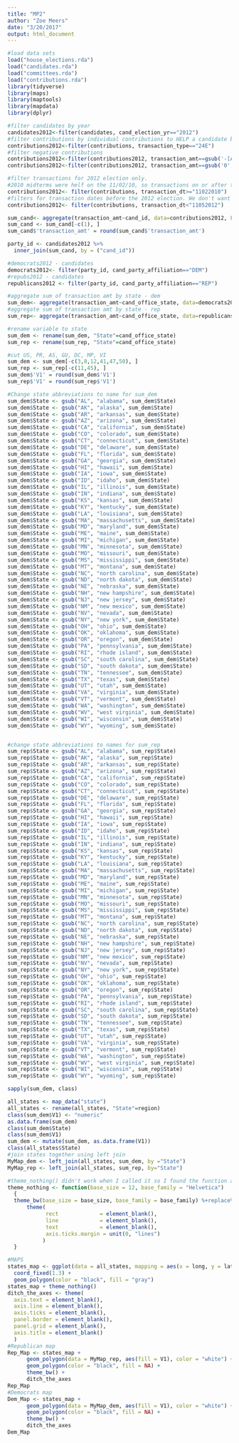 ```yaml
---
title: "MP2"
author: "Zoe Meers"
date: "3/20/2017"
output: html_document
---
```

```r
#load data sets
load("house_elections.rda")
load("candidates.rda")
load("committees.rda")
load("contributions.rda")
library(tidyverse)
library(maps)
library(maptools)
library(mapdata)
library(dplyr)
```


```r
#filter candidates by year
candidates2012<-filter(candidates, cand_election_yr=="2012")
#filter contributions by individual contributions to HELP a candidate be elected
contributions2012<-filter(contributions, transaction_type=="24E")
#filter negative contributions
contributions2012<-filter(contributions2012, transaction_amt==gsub('-[A-z ]*', '', transaction_amt))
contributions2012<-filter(contributions2012, transaction_amt==gsub('0', '', transaction_amt))

```
```r
#filter transactions for 2012 election only.
#2010 midterms were helf on the 11/02/10, so transactions on or after this date are most likely for 2012
contributions2012<- filter(contributions, transaction_dt>="11022010")
#filters for transaction dates before the 2012 election. We don't want contributions for the 2014 midterms.
contributions2012<- filter(contributions, transaction_dt<"11052012")
```

```r
sum_cand<- aggregate(transaction_amt~cand_id, data=contributions2012, FUN=function(x) c(sum=sum(x), count=length(x)))
sum_cand <- sum_cand[-c(1), ]
sum_cand$'transaction_amt' = round(sum_cand$'transaction_amt')
```


```r
party_id <- candidates2012 %>%
  inner_join(sum_cand, by = ("cand_id"))
```


```r
#democrats2012 - candidates
democrats2012<- filter(party_id, cand_party_affiliation=="DEM")
#repubs2012 - candidates
republicans2012 <- filter(party_id, cand_party_affiliation=="REP")
```


```r
#aggregate sum of transaction amt by state - dem
sum_dem<- aggregate(transaction_amt~cand_office_state, data=democrats2012, FUN=function(x) c(sum=sum(x), count=length(x)))
#aggregate sum of transaction amt by state - rep
sum_rep<- aggregate(transaction_amt~cand_office_state, data=republicans2012, FUN=function(x) c(sum=sum(x), count=length(x)))
```
```r
#rename variable to state
sum_dem <- rename(sum_dem, "State"=cand_office_state)
sum_rep <- rename(sum_rep, "State"=cand_office_state)
```
```r
#cut US, PR, AS, GU, DC, MP, VI
sum_dem <- sum_dem[-c(3,8,12,41,47,50), ]
sum_rep <- sum_rep[-c(11,45), ]
sum_dem$'V1' = round(sum_dem$'V1')
sum_rep$'V1' = round(sum_rep$'V1')
```

```r
#Change state abbreviations to name for sum_dem
sum_dem$State <- gsub("AL", "alabama", sum_dem$State)
sum_dem$State <- gsub("AK", "alaska", sum_dem$State)
sum_dem$State <- gsub("AR", "arkansas", sum_dem$State)
sum_dem$State <- gsub("AZ", "arizona", sum_dem$State)
sum_dem$State <- gsub("CA", "california", sum_dem$State)
sum_dem$State <- gsub("CO", "colorado", sum_dem$State)
sum_dem$State <- gsub("CT", "connecticut", sum_dem$State)
sum_dem$State <- gsub("DE", "delaware", sum_dem$State)
sum_dem$State <- gsub("FL", "florida", sum_dem$State)
sum_dem$State <- gsub("GA", "georgia", sum_dem$State)
sum_dem$State <- gsub("HI", "hawaii", sum_dem$State)
sum_dem$State <- gsub("IA", "iowa", sum_dem$State)
sum_dem$State <- gsub("ID", "idaho", sum_dem$State)
sum_dem$State <- gsub("IL", "illinois", sum_dem$State)
sum_dem$State <- gsub("IN", "indiana", sum_dem$State)
sum_dem$State <- gsub("KS", "kansas", sum_dem$State)
sum_dem$State <- gsub("KY", "kentucky", sum_dem$State)
sum_dem$State <- gsub("LA", "louisiana", sum_dem$State)
sum_dem$State <- gsub("MA", "massachusetts", sum_dem$State)
sum_dem$State <- gsub("MD", "maryland", sum_dem$State)
sum_dem$State <- gsub("ME", "maine", sum_dem$State)
sum_dem$State <- gsub("MI", "michigan", sum_dem$State)
sum_dem$State <- gsub("MN", "minnesota", sum_dem$State)
sum_dem$State <- gsub("MO", "missouri", sum_dem$State)
sum_dem$State <- gsub("MS", "mississippi", sum_dem$State)
sum_dem$State <- gsub("MT", "montana", sum_dem$State)
sum_dem$State <- gsub("NC", "north carolina", sum_dem$State)
sum_dem$State <- gsub("ND", "north dakota", sum_dem$State)
sum_dem$State <- gsub("NE", "nebraska", sum_dem$State)
sum_dem$State <- gsub("NH", "new hampshire", sum_dem$State)
sum_dem$State <- gsub("NJ", "new jersey", sum_dem$State)
sum_dem$State <- gsub("NM", "new mexico", sum_dem$State)
sum_dem$State <- gsub("NV", "nevada", sum_dem$State)
sum_dem$State <- gsub("NY", "new york", sum_dem$State)
sum_dem$State <- gsub("OH", "ohio", sum_dem$State)
sum_dem$State <- gsub("OK", "oklahoma", sum_dem$State)
sum_dem$State <- gsub("OR", "oregon", sum_dem$State)
sum_dem$State <- gsub("PA", "pennsylvania", sum_dem$State)
sum_dem$State <- gsub("RI", "rhode island", sum_dem$State)
sum_dem$State <- gsub("SC", "south carolina", sum_dem$State)
sum_dem$State <- gsub("SD", "south dakota", sum_dem$State)
sum_dem$State <- gsub("TN", "tennessee", sum_dem$State)
sum_dem$State <- gsub("TX", "texas", sum_dem$State)
sum_dem$State <- gsub("UT", "utah", sum_dem$State)
sum_dem$State <- gsub("VA", "virginia", sum_dem$State)
sum_dem$State <- gsub("VT", "vermont", sum_dem$State)
sum_dem$State <- gsub("WA", "washington", sum_dem$State)
sum_dem$State <- gsub("WV", "west virginia", sum_dem$State)
sum_dem$State <- gsub("WI", "wisconsin", sum_dem$State)
sum_dem$State <- gsub("WY", "wyoming", sum_dem$State)



```

```r
#change state abbreviations to names for sum_rep
sum_rep$State <- gsub("AL", "alabama", sum_rep$State)
sum_rep$State <- gsub("AK", "alaska", sum_rep$State)
sum_rep$State <- gsub("AR", "arkansas", sum_rep$State)
sum_rep$State <- gsub("AZ", "arizona", sum_rep$State)
sum_rep$State <- gsub("CA", "california", sum_rep$State)
sum_rep$State <- gsub("CO", "colorado", sum_rep$State)
sum_rep$State <- gsub("CT", "connecticut", sum_rep$State)
sum_rep$State <- gsub("DE", "delaware", sum_rep$State)
sum_rep$State <- gsub("FL", "florida", sum_rep$State)
sum_rep$State <- gsub("GA", "georgia", sum_rep$State)
sum_rep$State <- gsub("HI", "hawaii", sum_rep$State)
sum_rep$State <- gsub("IA", "iowa", sum_rep$State)
sum_rep$State <- gsub("ID", "idaho", sum_rep$State)
sum_rep$State <- gsub("IL", "illinois", sum_rep$State)
sum_rep$State <- gsub("IN", "indiana", sum_rep$State)
sum_rep$State <- gsub("KS", "kansas", sum_rep$State)
sum_rep$State <- gsub("KY", "kentucky", sum_rep$State)
sum_rep$State <- gsub("LA", "louisiana", sum_rep$State)
sum_rep$State <- gsub("MA", "massachusetts", sum_rep$State)
sum_rep$State <- gsub("MD", "maryland", sum_rep$State)
sum_rep$State <- gsub("ME", "maine", sum_rep$State)
sum_rep$State <- gsub("MI", "michigan", sum_rep$State)
sum_rep$State <- gsub("MN", "minnesota", sum_rep$State)
sum_rep$State <- gsub("MO", "missouri", sum_rep$State)
sum_rep$State <- gsub("MS", "mississippi", sum_rep$State)
sum_rep$State <- gsub("MT", "montana", sum_rep$State)
sum_rep$State <- gsub("NC", "north carolina", sum_rep$State)
sum_rep$State <- gsub("ND", "north dakota", sum_rep$State)
sum_rep$State <- gsub("NE", "nebraska", sum_rep$State)
sum_rep$State <- gsub("NH", "new hampshire", sum_rep$State)
sum_rep$State <- gsub("NJ", "new jersey", sum_rep$State)
sum_rep$State <- gsub("NM", "new mexico", sum_rep$State)
sum_rep$State <- gsub("NV", "nevada", sum_rep$State)
sum_rep$State <- gsub("NY", "new york", sum_rep$State)
sum_rep$State <- gsub("OH", "ohio", sum_rep$State)
sum_rep$State <- gsub("OK", "oklahoma", sum_rep$State)
sum_rep$State <- gsub("OR", "oregon", sum_rep$State)
sum_rep$State <- gsub("PA", "pennsylvania", sum_rep$State)
sum_rep$State <- gsub("RI", "rhode island", sum_rep$State)
sum_rep$State <- gsub("SC", "south carolina", sum_rep$State)
sum_rep$State <- gsub("SD", "south dakota", sum_rep$State)
sum_rep$State <- gsub("TN", "tennessee", sum_rep$State)
sum_rep$State <- gsub("TX", "texas", sum_rep$State)
sum_rep$State <- gsub("UT", "utah", sum_rep$State)
sum_rep$State <- gsub("VA", "virginia", sum_rep$State)
sum_rep$State <- gsub("VT", "vermont", sum_rep$State)
sum_rep$State <- gsub("WA", "washington", sum_rep$State)
sum_rep$State <- gsub("WV", "west virginia", sum_rep$State)
sum_rep$State <- gsub("WI", "wisconsin", sum_rep$State)
sum_rep$State <- gsub("WY", "wyoming", sum_rep$State)

```
```r
sapply(sum_dem, class)
```

```r
all_states <- map_data("state")
all_states <- rename(all_states, "State"=region)
class(sum_dem$V1) <- "numeric"
as.data.frame(sum_dem)
class(sum_dem$State)
class(sum_dem$V1)
sum_dem <- mutate(sum_dem, as.data.frame(V1))
class(all_states$State)
#join states together using left join
MyMap_dem <- left_join(all_states, sum_dem, by ="State")
MyMap_rep <- left_join(all_states, sum_rep, by="State")
```




```r
#theme_nothing() didn't work when I called it so I found the function and c/p it.
theme_nothing <- function(base_size = 12, base_family = "Helvetica")
  {
  theme_bw(base_size = base_size, base_family = base_family) %+replace%
      theme(
            rect             = element_blank(),
            line             = element_blank(),
            text             = element_blank(),
            axis.ticks.margin = unit(0, "lines")
           )
  }

```
```r
#MAPS
states_map <- ggplot(data = all_states, mapping = aes(x = long, y = lat, group = group)) + 
  coord_fixed(1.3) + 
  geom_polygon(color = "black", fill = "gray")
states_map + theme_nothing()
ditch_the_axes <- theme(
  axis.text = element_blank(),
  axis.line = element_blank(),
  axis.ticks = element_blank(),
  panel.border = element_blank(),
  panel.grid = element_blank(),
  axis.title = element_blank()
  )
#Republican map
Rep_Map <- states_map + 
      geom_polygon(data = MyMap_rep, aes(fill = V1), color = "white") +
      geom_polygon(color = "black", fill = NA) +
      theme_bw() +
      ditch_the_axes
Rep_Map
#Democrats map 
Dem_Map <- states_map + 
      geom_polygon(data = MyMap_dem, aes(fill = V1), color = "white") +
      geom_polygon(color = "black", fill = NA) +
      theme_bw() +
      ditch_the_axes
Dem_Map

```


